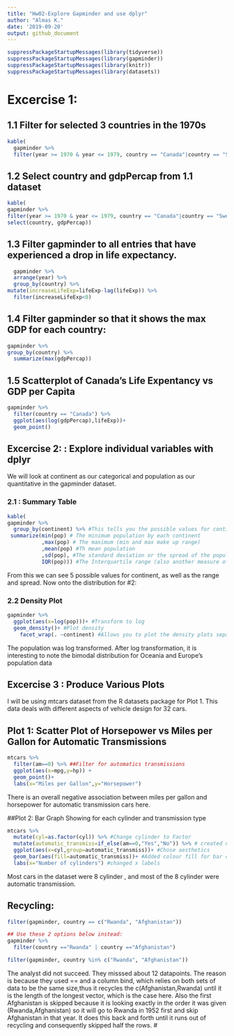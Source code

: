 ```yaml
---
title: "Hw02-Explore Gapminder and use dplyr"
author: "Almas K."
date: '2019-09-20'
output: github_document
---
```


```r
suppressPackageStartupMessages(library(tidyverse)) 
suppressPackageStartupMessages(library(gapminder))
suppressPackageStartupMessages(library(knitr))
suppressPackageStartupMessages(library(datasets))
```
# Excercise 1:

## 1.1 Filter for selected 3 countries in the 1970s 
```r
kable(
  gapminder %>% 
  filter(year >= 1970 & year <= 1979, country == "Canada"|country == "Sweden"|country == "Pakistan"))
```

## 1.2 Select country and gdpPercap from 1.1 dataset
```r
kable(
gapminder %>% 
filter(year >= 1970 & year <= 1979, country == "Canada"|country == "Sweden"|country == "Pakistan") %>%
select(country, gdpPercap))
```

## 1.3 Filter gapminder to all entries that have experienced a drop in life expectancy.
```r
  gapminder %>%
  arrange(year) %>%
  group_by(country) %>%
mutate(increaseLifeExp=lifeExp-lag(lifeExp)) %>%
  filter(increaseLifeExp<0)
```

## 1.4 Filter gapminder so that it shows the max GDP for each country:
```r
gapminder %>% 
group_by(country) %>%
  summarize(max(gdpPercap))
```

## 1.5 Scatterplot of Canada's Life Expentancy vs GDP per Capita
```r
gapminder %>%
  filter(country == "Canada") %>%
  ggplot(aes(log(gdpPercap),lifeExp))+
  geom_point()
```

## Excercise 2: : Explore individual variables with dplyr
We will look at continent as our categorical and population as our quantitative in the gapminder dataset.

### 2.1 : Summary Table
```r
kable(
gapminder %>% 
  group_by(continent) %>% #This tells you the possible values for continent
 summarize(min(pop) # The minimum population by each continent
           ,max(pop) # The maximum (min and max make up range)
           ,mean(pop) #Th mean population
           ,sd(pop), #The standard deviation or the spread of the population
           IQR(pop))) #The Interquartile range (also another measure of spread)
```

From this we can see 5 possible values for continent, as well as the range and spread. Now onto the distribution for #2:

### 2.2 Density Plot 
```r
gapminder %>% 
  ggplot(aes(x=log(pop)))+ #Transform to log 
  geom_density()+ #Plot density
    facet_wrap(. ~continent) #Allows you to plot the density plots separately for each continent and side by side 

```

The population was log transformed. After log transformation, it is interesting to note the bimodal distribution for Oceania and Europe's population data

## Excercise 3 : Produce Various Plots
I will be using mtcars dataset from the R datasets package for Plot 1. This data deals with different aspects of vehicle design for 32 cars.

## Plot 1: Scatter Plot of Horsepower vs Miles per Gallon for Automatic Transmissions
```r
mtcars %>% 
  filter(am==0) %>% ##Filter for automatics transmissions
  ggplot(aes(x=mpg,y=hp)) + 
  geom_point()+
  labs(x="Miles per Gallon",y="Horsepower")


```

There is an overall negative association between miles per gallon and horsepower for automatic transmission cars here. 

##Plot 2: Bar Graph Showing for each cylinder and transmission type 
```r
mtcars %>%
  mutate(cyl=as.factor(cyl)) %>% #Change cylinder to Factor
  mutate(automatic_transmiss=if_else(am==0,"Yes","No")) %>% # created new factor for transmission
  ggplot(aes(x=cyl,group=automatic_transmiss))+ #Chose aesthetics
  geom_bar(aes(fill=automatic_transmiss))+ #Added colour fill for bar chart 
  labs(x="Number of cylinders") #changed x labels 

```

Most cars in the dataset were 8 cylinder , and most of the 8 cylinder were automatic transmission.

## Recycling:
```r
filter(gapminder, country == c("Rwanda", "Afghanistan")) 

## Use these 2 options below instead:
gapminder %>% 
  filter(country =="Rwanda" | country =="Afghanistan")

filter(gapminder, country %in% c("Rwanda", "Afghanistan"))
```

The analyst did not succeed. They misssed about 12 datapoints. The reason is because they used == and a column bind, which relies on both sets of data to be the same size,thus it recycles the c(Afghanistan,Rwanda) until it is the length of the longest vector, which is the case here. Also the first Afghanistan is skipped because it is looking exactly in the order it was given (Rwanda,Afghanistan) so it will go to Rwanda in 1952 first and skip Afghanistan in that year. It does this back and forth until it runs out of recycling and consequently skipped half the rows. 
#
